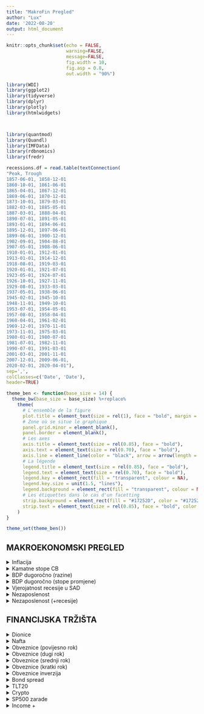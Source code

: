 ```yaml
---
title: "MakroFin Pregled"
author: "Lux"
date: '2022-08-20'
output: html_document
---
```


```r
knitr::opts_chunk$set(echo = FALSE,
                      warning=FALSE,
                      message=FALSE,
                      fig.width = 10,
                      fig.asp = 0.8,
                      out.width = "90%")
```


```r
library(WDI)
library(ggplot2)
library(tidyverse)
library(dplyr)
library(plotly)
library(htmlwidgets)



library(quantmod)
library(Quandl)
library(IMFData)
library(rdbnomics)
library(fredr)
```



```r

recessions.df = read.table(textConnection(
"Peak, Trough
1857-06-01, 1858-12-01
1860-10-01, 1861-06-01
1865-04-01, 1867-12-01
1869-06-01, 1870-12-01
1873-10-01, 1879-03-01
1882-03-01, 1885-05-01
1887-03-01, 1888-04-01
1890-07-01, 1891-05-01
1893-01-01, 1894-06-01
1895-12-01, 1897-06-01
1899-06-01, 1900-12-01
1902-09-01, 1904-08-01
1907-05-01, 1908-06-01
1910-01-01, 1912-01-01
1913-01-01, 1914-12-01
1918-08-01, 1919-03-01
1920-01-01, 1921-07-01
1923-05-01, 1924-07-01
1926-10-01, 1927-11-01
1929-08-01, 1933-03-01
1937-05-01, 1938-06-01
1945-02-01, 1945-10-01
1948-11-01, 1949-10-01
1953-07-01, 1954-05-01
1957-08-01, 1958-04-01
1960-04-01, 1961-02-01
1969-12-01, 1970-11-01
1973-11-01, 1975-03-01
1980-01-01, 1980-07-01
1981-07-01, 1982-11-01
1990-07-01, 1991-03-01
2001-03-01, 2001-11-01
2007-12-01, 2009-06-01,
2020-02-01, 2020-04-01"),
sep=',',
colClasses=c('Date', 'Date'),
header=TRUE)
```

```r

theme_ben <- function(base_size = 14) {
  theme_bw(base_size = base_size) %+replace%
    theme(
      # L'ensemble de la figure
      plot.title = element_text(size = rel(1), face = "bold", margin = margin(0,0,5,0), hjust = 0),
      # Zone où se situe le graphique
      panel.grid.minor = element_blank(),
      panel.border = element_blank(),
      # Les axes
      axis.title = element_text(size = rel(0.85), face = "bold"),
      axis.text = element_text(size = rel(0.70), face = "bold"),
      axis.line = element_line(color = "black", arrow = arrow(length = unit(0.3, "lines"), type = "closed")),
      # La légende
      legend.title = element_text(size = rel(0.85), face = "bold"),
      legend.text = element_text(size = rel(0.70), face = "bold"),
      legend.key = element_rect(fill = "transparent", colour = NA),
      legend.key.size = unit(1.5, "lines"),
      legend.background = element_rect(fill = "transparent", colour = NA),
      # Les étiquettes dans le cas d'un facetting
      strip.background = element_rect(fill = "#17252D", color = "#17252D"),
      strip.text = element_text(size = rel(0.85), face = "bold", color = "white", margin = margin(5,0,5,0))
    )
}

theme_set(theme_ben())

```



## MAKROEKONOMSKI PREGLED


<details>
  <summary>Inflacija</summary>


```r



dat = WDI(indicator='FP.CPI.TOTL.ZG',
          country=c('FR','GB','US','DE','IT','ES'),
          start=1960, end=2021)



ggplot(dat, aes(year, FP.CPI.TOTL.ZG, color=country)) +
  geom_line() + 
  xlab('Year') +
  ylab('CPI %') + 
  theme_bw()

```

```r

# see package tutorial at:
# https://github.com/mingjerli/IMFData
# also: https://meshry.com/blog/downloading-data-from-the-imf-api-using-r/


 

# search for data
availableDB <- DataflowMethod()
availableDB$DatabaseID#[127]
grep("rate",availableDB$DatabaseText)
availableDB$DatabaseText[grep(" Monetary and Financial Statistics",availableDB$DatabaseText)]
CPI.available.codes <- DataStructureMethod("MFS")
CodeSearch(CPI.available.codes, "CL_INDICATOR_CPI", "")


names(CPI.available.codes)
CPI.available.codes[[3]]


# API call

databaseID <- "CPI"
startdate = "2001-01-01"
enddate = "2022-12-31"
checkquery = FALSE

## Germany, Norminal GDP in Euros, Norminal GDP in National Currency
queryfilter <- list(CL_FREQ = "",
                    CL_AREA_CPI = "", #  c("US","DE","FR" )
                    CL_INDICATOR_CPI = "PCPIHA_PC_CP_A_PT") # PCPI_IX PCPIHA_PC_CP_A_PT
CPI.query <- CompactDataMethod(databaseID,
                               queryfilter,
                               startdate, enddate,
                               checkquery)
CPI.query[, 1:5]


CPI.query$Obs[[4]]


```

```r
# from DBNomics
# check tutorial: https://macro.cepremap.fr/article/2020-10/rdbnomics-tutorial/



df <- rdb(ids = c('IMF/CPI/M.US.PCPI_PC_CP_A_PT',
                  'IMF/CPI/M.DE.PCPI_PC_CP_A_PT',
                  'IMF/CPI/M.GB.PCPI_PC_CP_A_PT',
                  'IMF/CPI/M.FR.PCPI_PC_CP_A_PT'
                  )) %>%
  filter(!is.na(value)) %>%
  filter(period >= "2000-01-01")



CPI <- ggplot(df, aes(x = period, y = value, color = REF_AREA)) +
  geom_line() + 
    labs(title = "CPI",
       subtitle = "Close Price",
       caption = " Source: IMF/DBNomics",
       x = "Observation Date",
       y = "Promjena %") 

# title = "Bitcoin US $",
#        subtitle = "Close Price",
#        caption = " Source: Yahoo Finance") +
#   xlab("Date") + ylab("US $") 

ggplotly(CPI)

```


</details>


<details>
 <summary>Kamatne stope CB</summary>
  

```r
# Monetary and Financial Statistics (MFS) [MFS]

# https://db.nomics.world/IMF/MFS?dimensions=%7B%22INDICATOR%22%3A%5B%22FPOLM_PA%22%5D%2C%22REF_AREA%22%3A%5B%22US%22%2C%22U2%22%5D%7D&q=+Monetary+and+Financial+Statistics+


# df <- rdb(ids = c('IMF/MFS/M.US.FPOLM_PA',
#                   'IMF/MFS/M.U2.FPOLM_PA',
#                  # 'IMF/MFS/M.DE.FPOLM_PA',
#                   'IMF/MFS/M.GB.FPOLM_PA')) %>%
#   filter(!is.na(value))
# 
# 
# ggplot(df, aes(x = period, y = value, color = REF_AREA)) +
#   geom_line(size = 0.5) 


# BIS 

df <- rdb(ids = c('BIS/cbpol/D.US',
                  'BIS/cbpol/D.XM',
                 # 'IMF/MFS/M.DE.FPOLM_PA',
                  'BIS/cbpol/D.GB')) %>%
  filter(!is.na(value))


ggplot(df, aes(x = period, y = value, color = REF_AREA)) +
  geom_line(size = 0.5) + 
  theme_bw()


```


</details>


<details>
 <summary>BDP dugoročno (razine)</summary>

 
```r
library(maddison)
library(ggplot2)
library(dplyr)
library(scales)

# Data frame with annotations
df_annotate <- data.frame(
  xmin = c(1914, 1939),
  xmax = c(1918, 1945),
  ymin = c(900, 900), ymax = c(3e4, 3e4),
  label = c("WW1", "WW2"))

maddison %>%
  filter(iso2c %in% c("DE", "FR", "IT", "UK", "US")) %>%
  filter(year >= 1800) %>%
  ggplot() +
  geom_rect(aes(xmin = xmin, xmax = xmax, ymin = ymin, ymax = ymax),
            data = df_annotate, fill = "grey50", alpha = 0.25) +
  geom_text(aes(label = label, x = xmin, y = ymax), data = df_annotate, 
            vjust = 0, hjust = 0, nudge_y = 0.02, size = 3) +
  geom_line(aes(x = year, y = rgdpnapc, color = country)) +
  scale_y_log10(labels = comma, breaks = pretty_breaks(8)) +
  theme_bw(8) +
  labs(x = NULL, y = "GDP per capita (2011 US$)\n", color = NULL,
       title = "GDP per capita (1800-2016)")

```


```r


# dugoročne razine sa PEN world


df <- rdb(ids = c('OECD/MEI/USA.NAEXCP01.STSA.A',
                  'OECD/MEI/EA19.NAEXCP01.STSA.A',
                 # 'IMF/MFS/M.DE.FPOLM_PA',
                  'OECD/MEI/GBR.NAEXCP01.STSA.A')) %>%
  filter(!is.na(value))


ggplot(df, aes(x = period, y = value, color = Country)) +
  geom_line(size = 0.5) + 
    theme_bw() 




```


</details>


<details>
 <summary>BDP dugoročno (stope promjene)</summary>


```r


df <- rdb(ids = c('OECD/MEI/USA.NAEXKP01.GYSA.Q',
                  'OECD/MEI/EA19.NAEXKP01.GYSA.Q',
                 # 'IMF/MFS/M.DE.FPOLM_PA',
                  'OECD/MEI/GBR.NAEXKP01.GYSA.Q')) %>%
  filter(!is.na(value))


ggplot(df, aes(x = period, y = value, color = Country)) +
  geom_line(size = 0.5) + 
    theme_bw() 


df <- rdb(ids = c('OECD/MEI/USA.NAEXKP01.GYSA.Q')) %>%
  filter(!is.na(value))


ggplot(df, aes(x = period, y = value)) +
  geom_bar(stat = "identity") + 
    theme_bw() + 
    labs(x = "Observation Date", y = "Promjena %") +
    ggtitle("Promjena BDP, kvartalno, SAD") + 
    theme_bw()






df <- rdb(ids = c('OECD/MEI/USA.NAEXKP01.GYSA.A',
                  'OECD/MEI/EA19.NAEXKP01.GYSA.A',
                 # 'IMF/MFS/M.DE.FPOLM_PA',
                  'OECD/MEI/GBR.NAEXKP01.GYSA.A')) %>%
  filter(!is.na(value))


ggplot(df, aes(x = period, y = value, color = Country)) +
  geom_line(size = 0.5) + 
    theme_bw() 


```



</details>


<details>
 <summary>Vjerojatnost recesije u SAD</summary>


```r

fredr(
  series_id = "JHGDPBRINDX",
  observation_start = as.Date("1940-01-01"),
  observation_end = as.Date("2022-01-01")
) %>%
ggplot(data = ., mapping = aes(x = date, y = value)) +
    geom_line() +
    labs(x = "Observation Date", y = "Rate", color = "Series") +
    ggtitle("Vjerojatnost recesije u SAD") + 
    theme_bw()

```



</details>


<details>
 <summary>Nezaposlenost</summary>

```r


fredr(
  series_id = "UNRATE",
  observation_start = as.Date("1940-01-01"),
  observation_end = as.Date("2022-01-01")
) %>% #View()
ggplot(data = ., mapping = aes(x = date, y = value)) +
    geom_line() + 
    geom_rect( aes(xmin=realtime_start, xmax=realtime_end, ymin=-Inf, ymax=+Inf), fill='pink', alpha=0.2) +
    labs(x = "Observation Date", y = "Rate", color = "Series") +
    ggtitle("Nezaposlenost u SAD") + 
    theme_bw()

```


</details>


<details>
 <summary>Nezaposlenost (+recesije)</summary>


```r
recessions.df = read.table(textConnection(
"Peak, Trough
1857-06-01, 1858-12-01
1860-10-01, 1861-06-01
1865-04-01, 1867-12-01
1869-06-01, 1870-12-01
1873-10-01, 1879-03-01
1882-03-01, 1885-05-01
1887-03-01, 1888-04-01
1890-07-01, 1891-05-01
1893-01-01, 1894-06-01
1895-12-01, 1897-06-01
1899-06-01, 1900-12-01
1902-09-01, 1904-08-01
1907-05-01, 1908-06-01
1910-01-01, 1912-01-01
1913-01-01, 1914-12-01
1918-08-01, 1919-03-01
1920-01-01, 1921-07-01
1923-05-01, 1924-07-01
1926-10-01, 1927-11-01
1929-08-01, 1933-03-01
1937-05-01, 1938-06-01
1945-02-01, 1945-10-01
1948-11-01, 1949-10-01
1953-07-01, 1954-05-01
1957-08-01, 1958-04-01
1960-04-01, 1961-02-01
1969-12-01, 1970-11-01
1973-11-01, 1975-03-01
1980-01-01, 1980-07-01
1981-07-01, 1982-11-01
1990-07-01, 1991-03-01
2001-03-01, 2001-11-01
2007-12-01, 2009-06-01,
2020-02-01, 2020-04-01"),
sep=',',
colClasses=c('Date', 'Date'),
header=TRUE)
```


```r
unemploy <- fredr(
  series_id = "UNRATE",
  observation_start = as.Date("1940-01-01"),
  observation_end = as.Date("2022-01-01")
)


recessions.trim = subset(recessions.df, Peak >= min(unemploy$date) )



ggplot(unemploy) + 
  geom_line(aes(x=date, y=value)) +
  theme_bw() +
  geom_rect(data=recessions.trim, aes(xmin=Peak, xmax=Trough, ymin=-Inf, ymax=+Inf), fill='red', alpha=0.2)


```



</details>

## FINANCIJSKA TRŽIŠTA


<details>
 <summary>Dionice </summary>

```r
fredr(
  series_id = "SP500",
  observation_start = as.Date("2012-01-01"),
  observation_end = Sys.Date()
) %>%
ggplot(data = ., mapping = aes(x = date, y = value)) +
    geom_line() +
    labs(x = "Observation Date", y = "Rate", color = "Series") +
    ggtitle("SP500") + 
    theme_bw()
```

```r
fredr(
  series_id = "DJIA",
  observation_start = as.Date("2012-01-01"),
  observation_end = Sys.Date()
) %>%
ggplot(data = ., mapping = aes(x = date, y = value)) +
    geom_line() +
    labs(x = "Observation Date", y = "Rate", color = "Series") +
    ggtitle("Dow Jones Industrial") + 
    theme_bw()
```




```r



getSymbols("^IXIC",src="yahoo")

IXIC %>% 
  zoo::fortify.zoo() %>%
  ggplot(aes(x=Index,y=IXIC.Close)) +
  labs(title = "Nasdaq Composite",
       subtitle = "",
       caption = " Source: Yahoo Finance") +
  xlab("Date") + ylab("Index Value") +
  geom_line()


```



</details>




<details>
 <summary>Nafta </summary>


```r
fredr(
  series_id = "DCOILWTICO",
  observation_start = as.Date("2012-01-01"),
  observation_end = Sys.Date()
) %>% 
   drop_na() %>% 
  filter( !value < 0 ) %>%
  #View() %>%
ggplot(data = ., mapping = aes(x = date, y = value)) +
    geom_line() +
    labs(x = "Observation Date", y = "US $", color = "Series") +
    ggtitle("Cijena nafte US $") + 
    theme_bw()
```

</details>


<details>
 <summary>Obveznice (povijesno rok) </summary>

```r


df <- rdb(ids = c('FED/H15/RIFLGFCY02_N.WF',
                  'FED/H15/RIFLGFCY10_N.WF',
                  'FED/H15/RIFLGFCY20_N.WF',
                  'FED/H15/RIFLGFCY30_N.WF')) %>%
  filter(!is.na(value))


ggplot(df, aes(x = period, y = value, color = MATURITY)) +
  geom_line(size = 0.5) + 
    theme_bw() +
    labs(x = "Observation Date", y = "Prinos %", color = "Series") +
    ggtitle("Prinosi na američke državne obveznice (2,10,20,30 godina)") + 
    theme_bw()


```





</details>



<details>
 <summary>Obveznice (dugi rok) </summary>


```r


df <- rdb(ids = c('FED/H15/RIFLGFCY02_N.WF',
                  'FED/H15/RIFLGFCY10_N.WF',
                  'FED/H15/RIFLGFCY20_N.WF',
                  'FED/H15/RIFLGFCY30_N.WF')) %>%
  dplyr::filter(!is.na(value)) %>%
  dplyr::filter(period >= as.Date("2001-01-01"))



ggplot(df, aes(x = period, y = value, color = MATURITY)) +
  geom_line(size = 0.5) + 
    theme_bw() +
    labs(x = "Observation Date", y = "Prinos %", color = "Series") +
    ggtitle("Prinosi na američke državne obveznice (2,10,20,30 godina)") + 
    theme_bw()# + 
    # xlim(as.Date(c('1/1/2011', '1/1/2013'), format="%d/%m/%Y") )

```

</details>


<details>
 <summary>Obveznice (srednji rok) </summary>



```r

df <- rdb(ids = c('FED/H15/RIFLGFCY02_N.WF',
                  'FED/H15/RIFLGFCY10_N.WF',
                  'FED/H15/RIFLGFCY20_N.WF',
                  'FED/H15/RIFLGFCY30_N.WF')) %>%
  dplyr::filter(!is.na(value)) %>%
  dplyr::filter(period >= as.Date("2010-01-01"))



ggplot(df, aes(x = period, y = value, color = MATURITY)) +
  geom_line(size = 0.5) + 
    theme_bw() +
    labs(x = "Observation Date", y = "Prinos %", color = "Series") +
    ggtitle("Prinosi na američke državne obveznice (2,10,20,30 godina)") + 
    theme_bw()# + 
    # xlim(as.Date(c('1/1/2011', '1/1/2013'), format="%d/%m/%Y") )

```

</details>


<details>
 <summary>Obveznice (kratki rok) </summary>



```r

df <- rdb(ids = c('FED/H15/RIFLGFCY02_N.WF',
                  'FED/H15/RIFLGFCY10_N.WF',
                  'FED/H15/RIFLGFCY20_N.WF',
                  'FED/H15/RIFLGFCY30_N.WF')) %>%
  dplyr::filter(!is.na(value)) %>%
  dplyr::filter(period >= as.Date("2020-01-01"))



ggplot(df, aes(x = period, y = value, color = MATURITY)) +
  geom_line(size = 0.5) + 
    theme_bw() +
    labs(x = "Observation Date", y = "Prinos %", color = "Series") +
    ggtitle("Prinosi na američke državne obveznice (2,10,20,30 godina)") + 
    theme_bw()# + 
    # xlim(as.Date(c('1/1/2011', '1/1/2013'), format="%d/%m/%Y") )

```


</details>




<details>
 <summary>Obveznice inverzija </summary>


```r
knitr::include_graphics("C:/Users/Lukas/OneDrive/Desktop/MFOverview/Inkedyield inversion.jpg")
```

</details>





<details>
 <summary>Bond spread</summary>


```r
knitr::include_graphics("C:/Users/Lukas/OneDrive/Desktop/MFOverview/bondspread.png")
```

</details>



<details>
 <summary>TLT20</summary>


```r






getSymbols("TLT",src="yahoo")

TLT %>% 
  zoo::fortify.zoo() %>%
  ggplot(aes(x=Index,y=TLT.Close)) +
  labs(title = "TLT",
       subtitle = "Close Price",
       caption = " Source: Yahoo Finance") +
  xlab("Date") + ylab("Price") +
  geom_line()+ 
    theme_bw()

```

</details>


<details>
 <summary>Crypto </summary>


```r

getSymbols("BTC-USD",src="yahoo")
  
`BTC-USD` %>%  
  zoo::fortify.zoo() %>%
  ggplot(aes(x=Index, y= `BTC-USD.Close`)) +
  labs(title = "Bitcoin US $",
       subtitle = "Close Price",
       caption = " Source: Yahoo Finance") +
  xlab("Date") + ylab("US $") +
  geom_line()+ 
    theme_bw()

```



</details>



<details>
 <summary>SP500 zarade </summary>


```r
PESP500 = Quandl("MULTPL/SP500_PE_RATIO_MONTH")


PESP500 %>%
  ggplot(aes(x=Date, y= Value)) +
  labs(title = "S&P 500 PE Ratio",
       subtitle = "Mjesečno",
       caption = " Source: Robert Shiller") +
  xlab("Date") + ylab("PE omjer") +
  geom_line()+ 
    theme_bw()

```


</details>



</details>

<details>
 <summary>Income + </summary>


```r
knitr::include_graphics("C:/Users/Lukas/OneDrive/Desktop/MFOverview/Inkedincomeplus.jpg")
```

</details>








